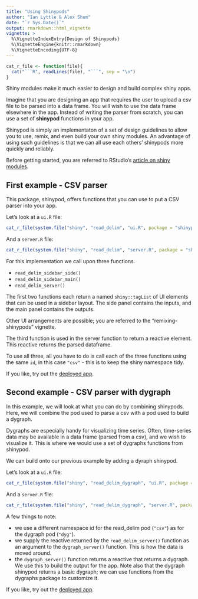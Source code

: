 ```yaml
---
title: "Using Shinypods"
author: "Ian Lyttle & Alex Shum"
date: "`r Sys.Date()`"
output: rmarkdown::html_vignette
vignette: >
  %\VignetteIndexEntry{Design of Shinypods}
  %\VignetteEngine{knitr::rmarkdown}
  %\VignetteEncoding{UTF-8}
---
```


```r
cat_r_file <- function(file){
  cat("```R", readLines(file), "```", sep = "\n")  
}
```

Shiny modules make it much easier to design and build complex shiny apps. 

Imagine that you are designing an app that requires the user to upload a csv file to be parsed into a data frame. You will wish to use the data frame elsewhere in the app. Instead of writing the parser  from scratch, you can use a set of **shinypod** functions in your app.

Shinypod is simply an implementaton of a set of design guidelines to allow you to use, remix, and even build your own shiny modules. An advantage of using such guidelines is that we can all use each others' shinypods more quickly and reliably.

Before getting started, you are referred to RStudio's [article on shiny modules](http://shiny.rstudio.com/articles/modules.html).

## First example - CSV parser

This package, shinypod, offers functions that you can use to put a CSV parser into your app. 

Let's look at a `ui.R` file:

```r
cat_r_file(system.file("shiny", "read_delim", "ui.R", package = "shinypod"))
```

And a `server.R` file:

```r
cat_r_file(system.file("shiny", "read_delim", "server.R", package = "shinypod"))
```

For this implementation we call upon three functions.

- `read_delim_sidebar_side()`
- `read_delim_sidebar_main()`
- `read_delim_server()`

The first two functions each return a named `shiny::tagList` of UI elements that can be used in a sidebar layout. The side panel contains the inputs, and the main panel contains the outputs.

Other UI arrangements are possible; you are referred to the "remixing-shinypods" vignette.

The third function is used in the server function to return a reactive element. This reactive returns the parsed dataframe. 

To use all three, all you have to do is call each of the three functions using the same `id`, in this case `"csv"` - this is to keep the shiny namespace tidy.

If you like, try out the [deployed app](https://ijlyttle.shinyapps.io/read_delim/).

## Second example - CSV parser with dygraph

In this example, we will look at what you can do by combining shinypods. Here, we will combine the pod used to parse a csv with a pod used to build a dygraph.

Dygraphs are especially handy for visualizing time series. Often, time-series data may be available in a data frame (parsed from a csv), and we wish to visualize it. This is where we would use a set of dygraphs functions from shinypod.

We can build onto our previous example by adding a dyraph shinypod.

Let's look at a `ui.R` file:

```r
cat_r_file(system.file("shiny", "read_delim_dygraph", "ui.R", package = "shinypod"))
```

And a `server.R` file:

```r
cat_r_file(system.file("shiny", "read_delim_dygraph", "server.R", package = "shinypod"))
```


A few things to note:

- we use a different namespace id for the read_delim pod (`"csv"`) as for the dygraph pod (`"dyg"`).
- we supply the reactive returned by the `read_delim_server()` function as an argument to the `dygraph_server()` function. This is how the data is moved around.
- the `dygraph_server()` function returns a reactive that returns a dygraph. We use this to build the output for the app. Note also that the dygraph shinypod returns a basic dygraph; we can use functions from the dygraphs package to customize it.

If you like, try out the [deployed app](https://ijlyttle.shinyapps.io/read_delim_dygraph/).






